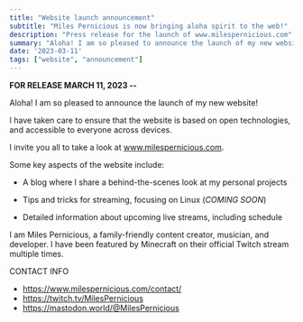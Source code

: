 ```yaml
---
title: "Website launch announcement"
subtitle: "Miles Pernicious is now bringing aloha spirit to the web!"
description: "Press release for the launch of www.milespernicious.com"
summary: "Aloha! I am so pleased to announce the launch of my new website! I have taken care to ensure that the website would be..."
date: '2023-03-11'
tags: ["website", "announcement"]
---
```


**FOR RELEASE MARCH 11, 2023 --**

Aloha! I am so pleased to announce the launch of my new website!

I have taken care to ensure that the website is based on open technologies, and accessible to everyone across devices.

I invite you all to take a look at www.milespernicious.com.

Some key aspects of the website include:

* A blog where I share a behind-the-scenes look at my personal projects

* Tips and tricks for streaming, focusing on Linux (*COMING SOON*)

* Detailed information about upcoming live streams, including schedule

I am Miles Pernicious, a family-friendly content creator, musician, and developer. I have been featured by Minecraft on their official Twitch stream multiple times.

CONTACT INFO

* https://www.milespernicious.com/contact/
* https://twitch.tv/MilesPernicious
* https://mastodon.world/@MilesPernicious
